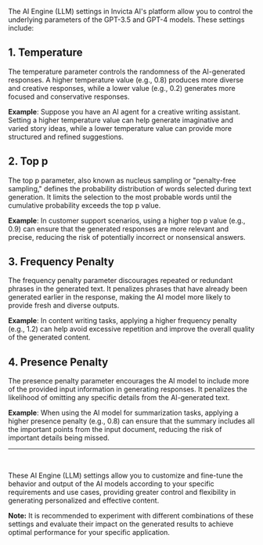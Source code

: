 The AI Engine (LLM) settings in Invicta AI's platform allow you to control the underlying parameters of the GPT-3.5 and GPT-4 models. These settings include:

## 1. Temperature 
The temperature parameter controls the randomness of the AI-generated responses. A higher temperature value (e.g., 0.8) produces more diverse and creative responses, while a lower value (e.g., 0.2) generates more focused and conservative responses.

   **Example**: Suppose you have an AI agent for a creative writing assistant. Setting a higher temperature value can help generate imaginative and varied story ideas, while a lower temperature value can provide more structured and refined suggestions.

## 2. Top p 
The top p parameter, also known as nucleus sampling or "penalty-free sampling," defines the probability distribution of words selected during text generation. It limits the selection to the most probable words until the cumulative probability exceeds the top p value.

   **Example**: In customer support scenarios, using a higher top p value (e.g., 0.9) can ensure that the generated responses are more relevant and precise, reducing the risk of potentially incorrect or nonsensical answers.

## 3. Frequency Penalty
The frequency penalty parameter discourages repeated or redundant phrases in the generated text. It penalizes phrases that have already been generated earlier in the response, making the AI model more likely to provide fresh and diverse outputs.

   **Example**: In content writing tasks, applying a higher frequency penalty (e.g., 1.2) can help avoid excessive repetition and improve the overall quality of the generated content.

## 4. Presence Penalty
The presence penalty parameter encourages the AI model to include more of the provided input information in generating responses. It penalizes the likelihood of omitting any specific details from the AI-generated text.

   **Example**: When using the AI model for summarization tasks, applying a higher presence penalty (e.g., 0.8) can ensure that the summary includes all the important points from the input document, reducing the risk of important details being missed.
<br/>

---

<br/>

These AI Engine (LLM) settings allow you to customize and fine-tune the behavior and output of the AI models according to your specific requirements and use cases, providing greater control and flexibility in generating personalized and effective content.

**Note:** It is recommended to experiment with different combinations of these settings and evaluate their impact on the generated results to achieve optimal performance for your specific application.